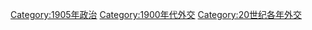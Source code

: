 [[Category:1905年政治|Category:1905年政治]]
[[Category:1900年代外交|Category:1900年代外交]]
[[Category:20世纪各年外交|Category:20世纪各年外交]]